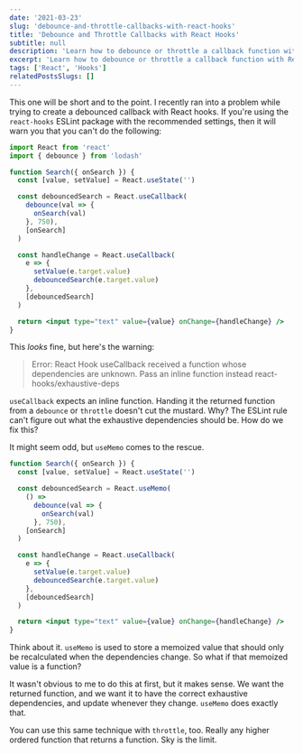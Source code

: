 ```yaml
---
date: '2021-03-23'
slug: 'debounce-and-throttle-callbacks-with-react-hooks'
title: 'Debounce and Throttle Callbacks with React Hooks'
subtitle: null
description: 'Learn how to debounce or throttle a callback function with React hooks while avoiding an exhaustive deps ESLint error'
excerpt: 'Learn how to debounce or throttle a callback function with React hooks while avoiding an exhaustive deps ESLint error'
tags: ['React', 'Hooks']
relatedPostsSlugs: []
---
```


This one will be short and to the point. I recently ran into a problem while trying to create a debounced callback with React hooks. If you're using the `react-hooks` ESLint package with the recommended settings, then it will warn you that you can't do the following:

```jsx
import React from 'react'
import { debounce } from 'lodash'

function Search({ onSearch }) {
  const [value, setValue] = React.useState('')

  const debouncedSearch = React.useCallback(
    debounce(val => {
      onSearch(val)
    }, 750),
    [onSearch]
  )

  const handleChange = React.useCallback(
    e => {
      setValue(e.target.value)
      debouncedSearch(e.target.value)
    },
    [debouncedSearch]
  )

  return <input type="text" value={value} onChange={handleChange} />
}
```

This _looks_ fine, but here's the warning:

> Error: React Hook useCallback received a function whose dependencies are unknown. Pass an inline function instead react-hooks/exhaustive-deps

`useCallback` expects an inline function. Handing it the returned function from a `debounce` or `throttle` doesn't cut the mustard. Why? The ESLint rule can't figure out what the exhaustive dependencies should be. How do we fix this?

It might seem odd, but `useMemo` comes to the rescue.

```jsx
function Search({ onSearch }) {
  const [value, setValue] = React.useState('')

  const debouncedSearch = React.useMemo(
    () =>
      debounce(val => {
        onSearch(val)
      }, 750),
    [onSearch]
  )

  const handleChange = React.useCallback(
    e => {
      setValue(e.target.value)
      debouncedSearch(e.target.value)
    },
    [debouncedSearch]
  )

  return <input type="text" value={value} onChange={handleChange} />
}
```

Think about it. `useMemo` is used to store a memoized value that should only be recalculated when the dependencies change. So what if that memoized value is a function?

It wasn't obvious to me to do this at first, but it makes sense. We want the returned function, and we want it to have the correct exhaustive dependencies, and update whenever they change. `useMemo` does exactly that.

You can use this same technique with `throttle`, too. Really any higher ordered function that returns a function. Sky is the limit.
